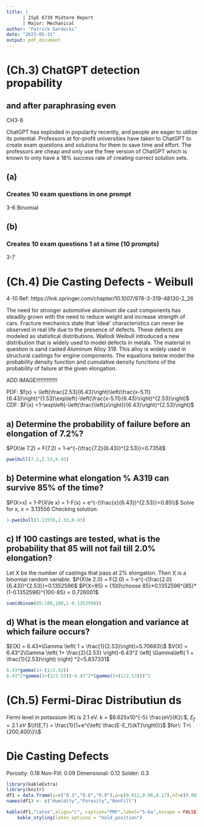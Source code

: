 ```yaml
---
title: |
      | ISyE 6739 Midterm Report
      | Major: Mechanical
author: "Patrick Gardocki"
date: "2023-05-31"
output: pdf_document
---
```


# (Ch.3) ChatGPT detection propability
## and after paraphrasing even

CH3-6

ChatGPT has exploded in popularity recently, and people are eager to utilize its potential. Professors at for-profit universities have taken to ChatGPT to create exam questions and solutions for them to save time and effort. The professors are cheap and only use the free version of ChatGPT which is known to only have a 18% success rate of creating correct solution sets. 

## (a)
### Creates 10 exam questions in one prompt
3-6 Binomial

## (b)
### Creates 10 exam questions 1 at a time (10 prompts)
3-7




# (Ch.4) Die Casting Defects - Weibull
4-10
Ref: https://link.springer.com/chapter/10.1007/978-3-319-48130-2_26 


  The need for stronger automotive aluminum die cast components has steadily grown with the need to reduce weight and increase strength of cars. Fracture mechanics state that 'ideal' characteristics can never be observed in real life due to the presence of defects. These defects are modeled as statistical distributions. Wallodi Weibull introduced a new distribution that is widely used to model defects in metals. 
  The material in question is sand casted Aluminum Alloy 319. This alloy is widely used in structural castings for engine components. The equations below model the probability density function and cumulative density funcitons of the probability of failure at the given elongation. 

ADD IMAGE!!!!!!!!!!!!!!

PDF: $f(x) = \left(\frac{2.53}{6.43}\right)\left(\frac{x-5.11}{6.43}\right)^{1.53}\exp\left(-\left(\frac{x-5.11}{6.43}\right)^{2.53}\right)$
CDF: $F(x) =1-\exp\left(-\left(\frac{\left(x\right)}{6.43}\right)^{2.53}\right)$


## a) Determine the probability of failure before an elongation of 7.2%?
$P(X\le 7.2) = F(7.2) = 1-e^{-(\frac{7.2}{6.43})^{2.53}}=0.7358$
```r
pweibull(7.2,2.53,6.43)
```


## b) Determine what elongation % A319 can survive 85% of the time?
$P(X>x) = 1-P(X\le x) = 1-F(x) = e^{-(\frac{x}{6.43})^{2.53}}=0.85\\$
Solve for x, $x=3.13556 % \\$
Checking solution:
```r
1-pweibull(3.13556,2.53,6.43)
```

## c) If 100 castings are tested, what is the probability that 85 will not fail till 2.0% elongation?
Let X be the number of castings that pass at 2% elongation. Then X is a binomial random variable.
$P(X\le 2.0) = F(2.0) = 1-e^{-(\frac{2.0}{6.43})^{2.53}}=0.1352596$
$P(X=85) = {100\choose 85}*0.1352596^{85}*(1-0.1352596)^{100-85} = 0.726001$

```r
sum(dbinom(85:100,100,1-0.1352596))
```


## d) What is the mean elongation and variance at which failure occurs?
$E(X) = 6.43*\Gamma \left( 1 + \frac{1}{2.53}\right)=5.70683\\$
$V(X) = 6.43^2\Gamma \left( 1+ \frac{2}{2.53} \right)-6.43^2 \left[ \Gamma\left( 1 + \frac{1}{2.53}\right) \right] ^2=5.837331$

```r
6.43*gamma(1+ (1/2.53))
6.43^2*gamma(1+(2/2.53))-6.43^2*(gamma(1+(1/2.53)))^2
```









# (Ch.5) Fermi-Dirac Distributiun  ds

Fermi level in potassium (K) is 2.1 eV.
k = $8.625x10^{-5} \frac{eV}{K}\:$, $E_f = 2.1\;eV$
$\\f(E,T) = \frac{1}{1+e^{\left( \frac{E-E_f}{kT}\right)}}$ $for\: T=\{200,400\}\\$



# Die Casting Defects

Porosity: 0.18
Non-Fill: 0.09
Dimensional: 0.12
Solder: 0.3


```r
library(kableExtra)
library(knitr)
df1 = data.frame(y=c("0.3","0.6","0.9"),p=c(0.012,0.06,0.17),nf=c(0.08,0.09,0.21))
names(df1) <- c("Humidity","Porosity","NonFill")

kable(df1,"latex",align="c", caption="PMF",label="5-6a",escape = FALSE) %>%
    kable_styling(latex_options = "hold_position")
```
 





